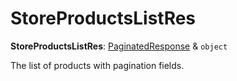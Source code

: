 
# StoreProductsListRes

 **StoreProductsListRes**: [PaginatedResponse](../../interfaces/medusa.PaginatedResponse/page.mdx) & `object`

The list of products with pagination fields.
